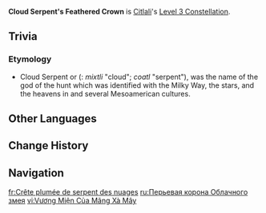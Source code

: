 {{Constellation Infobox
|image         = Constellation Cloud Serpent's Feathered Crown.png
|character     = Citlali
|level         = 3
|description   = Increases the Level of [[Dawnfrost Darkstar]] by 3.<br>Maximum upgrade level is 15.
|scale_att1    = 
|scale_att2    = 
|utility1      = Talent Level Increase
|utility2      = Elemental Skill Level Increase
}}
'''Cloud Serpent's Feathered Crown''' is [[Citlali]]'s [[Level 3 Constellation]].
<!--
==Gameplay Notes==
--><!--
==Preview==
{Preview
|file = Cloud Serpent's Feathered Crown Preview
}
-->

==Trivia==
===Etymology===
* Cloud Serpent or ''{{w|Mixcoatl}}'' ({{w|Nahuatl}}: ''mixtli'' "cloud"; ''coatl'' "serpent"), was the name of the god of the hunt which was identified with the Milky Way, the stars, and the heavens in {{w|Aztec Mythology}} and several Mesoamerican cultures.

==Other Languages==
{{Other Languages
|en       = Cloud Serpent's Feathered Crown
|zhs      = 云中蛇的羽冠
|zhs_rm   = Yúnzhōngshé de Yǔguān
|zht      = 雲中蛇的羽冠
|zht_rm   = Yúnzhōngshé de Yǔguān
|zh_tl    = 
|ja       = 雲中蛇の フェザークラウン
|ja_rm    = Unchuuhebi no Fezaa Kuraun{{Assumed}}
|ja_tl    = 
|ko       = 구름뱀의 깃털 왕관
|ko_rm    = 
|ko_tl    = 
|es       = Cresta de la serpiente de las nubes
|es_tl    = Cloud Serpent's Crest
|fr       = Crête plumée de serpent des nuages
|fr_tl    = Cloud Serpent's Feathered Crest
|ru       = Перьевая корона Облачного змея
|ru_tl    = 
|th       = Cloud Serpent's Feathered Crown
|vi       = Vương Miện Của Mãng Xà Mây
|vi_tl    = 
|de       = Gefiederte Krone der Wolkenschlange
|de_tl    = Cloud Serpent's Feathered Crown
|id       = Cloud Serpent's Feathered Crown
|pt       = Coroa Penada da Serpente Voadora
|pt_tl    = 
|tr       = Bulut Yılanının Tüylü Tacı
|tr_tl    = 
|it       = Corona piumata del serpente delle nuvole
|it_tl    = 
}}

==Change History==
{{Change History|5.3}}

==Navigation==
{{Talent Navbox|Citlali}}

[[fr:Crête plumée de serpent des nuages]]
[[ru:Перьевая корона Облачного змея]]
[[vi:Vương Miện Của Mãng Xà Mây]]